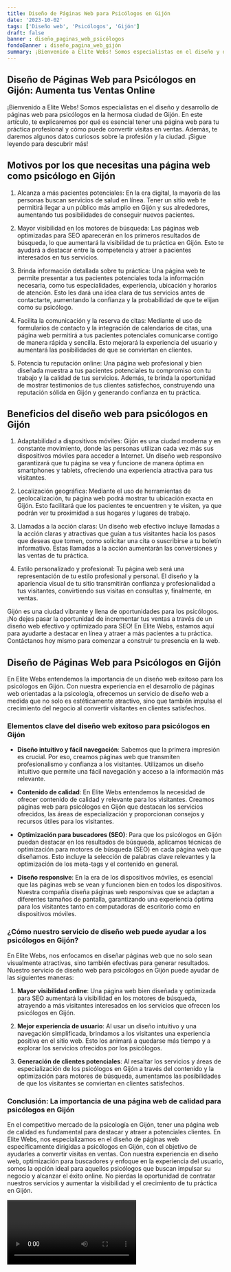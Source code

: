```yaml
---
title: Diseño de Páginas Web para Psicólogos en Gijón
date: '2023-10-02'
tags: ['Diseño web', 'Psicólogos', 'Gijón']
draft: false
banner : diseño_paginas_web_psicólogos
fondoBanner : diseño_pagina_web_gijón
summary: ¡Bienvenido a Elite Webs! Somos especialistas en el diseño y desarrollo de páginas web para psicólogos en la hermosa ciudad de Gijón. En este artículo, te explicaremos por qué es esencial tener una página web para tu práctica profesional y cómo puede convertir visitas en ventas. Además, te daremos algunos datos curiosos sobre la profesión y la ciudad. ¡Sigue leyendo para descubrir más!
---
```


## Diseño de Páginas Web para Psicólogos en Gijón: Aumenta tus Ventas Online

¡Bienvenido a Elite Webs! Somos especialistas en el diseño y desarrollo de páginas web para psicólogos en la hermosa ciudad de Gijón. En este artículo, te explicaremos por qué es esencial tener una página web para tu práctica profesional y cómo puede convertir visitas en ventas. Además, te daremos algunos datos curiosos sobre la profesión y la ciudad. ¡Sigue leyendo para descubrir más!

## Motivos por los que necesitas una página web como psicólogo en Gijón

1. Alcanza a más pacientes potenciales: En la era digital, la mayoría de las personas buscan servicios de salud en línea. Tener un sitio web te permitirá llegar a un público más amplio en Gijón y sus alrededores, aumentando tus posibilidades de conseguir nuevos pacientes.

2. Mayor visibilidad en los motores de búsqueda: Las páginas web optimizadas para SEO aparecerán en los primeros resultados de búsqueda, lo que aumentará la visibilidad de tu práctica en Gijón. Esto te ayudará a destacar entre la competencia y atraer a pacientes interesados en tus servicios.

3. Brinda información detallada sobre tu práctica: Una página web te permite presentar a tus pacientes potenciales toda la información necesaria, como tus especialidades, experiencia, ubicación y horarios de atención. Esto les dará una idea clara de tus servicios antes de contactarte, aumentando la confianza y la probabilidad de que te elijan como su psicólogo.

4. Facilita la comunicación y la reserva de citas: Mediante el uso de formularios de contacto y la integración de calendarios de citas, una página web permitirá a tus pacientes potenciales comunicarse contigo de manera rápida y sencilla. Esto mejorará la experiencia del usuario y aumentará las posibilidades de que se conviertan en clientes.

5. Potencia tu reputación online: Una página web profesional y bien diseñada muestra a tus pacientes potenciales tu compromiso con tu trabajo y la calidad de tus servicios. Además, te brinda la oportunidad de mostrar testimonios de tus clientes satisfechos, construyendo una reputación sólida en Gijón y generando confianza en tu práctica.

## Beneficios del diseño web para psicólogos en Gijón

1. Adaptabilidad a dispositivos móviles: Gijón es una ciudad moderna y en constante movimiento, donde las personas utilizan cada vez más sus dispositivos móviles para acceder a Internet. Un diseño web responsivo garantizará que tu página se vea y funcione de manera óptima en smartphones y tablets, ofreciendo una experiencia atractiva para tus visitantes.

2. Localización geográfica: Mediante el uso de herramientas de geolocalización, tu página web podrá mostrar tu ubicación exacta en Gijón. Esto facilitará que los pacientes te encuentren y te visiten, ya que podrán ver tu proximidad a sus hogares y lugares de trabajo.

3. Llamadas a la acción claras: Un diseño web efectivo incluye llamadas a la acción claras y atractivas que guían a tus visitantes hacia los pasos que deseas que tomen, como solicitar una cita o suscribirse a tu boletín informativo. Estas llamadas a la acción aumentarán las conversiones y las ventas de tu práctica.

4. Estilo personalizado y profesional: Tu página web será una representación de tu estilo profesional y personal. El diseño y la apariencia visual de tu sitio transmitirán confianza y profesionalidad a tus visitantes, convirtiendo sus visitas en consultas y, finalmente, en ventas.

Gijón es una ciudad vibrante y llena de oportunidades para los psicólogos. ¡No dejes pasar la oportunidad de incrementar tus ventas a través de un diseño web efectivo y optimizado para SEO! En Elite Webs, estamos aquí para ayudarte a destacar en línea y atraer a más pacientes a tu práctica. Contáctanos hoy mismo para comenzar a construir tu presencia en la web.

<GifSeo />

<Cta />

## Diseño de Páginas Web para Psicólogos en Gijón

En Elite Webs entendemos la importancia de un diseño web exitoso para los psicólogos en Gijón. Con nuestra experiencia en el desarrollo de páginas web orientadas a la psicología, ofrecemos un servicio de diseño web a medida que no solo es estéticamente atractivo, sino que también impulsa el crecimiento del negocio al convertir visitantes en clientes satisfechos.

### Elementos clave del diseño web exitoso para psicólogos en Gijón

- **Diseño intuitivo y fácil navegación**: Sabemos que la primera impresión es crucial. Por eso, creamos páginas web que transmiten profesionalismo y confianza a los visitantes. Utilizamos un diseño intuitivo que permite una fácil navegación y acceso a la información más relevante.

- **Contenido de calidad**: En Elite Webs entendemos la necesidad de ofrecer contenido de calidad y relevante para los visitantes. Creamos páginas web para psicólogos en Gijón que destacan los servicios ofrecidos, las áreas de especialización y proporcionan consejos y recursos útiles para los visitantes. 

- **Optimización para buscadores (SEO)**: Para que los psicólogos en Gijón puedan destacar en los resultados de búsqueda, aplicamos técnicas de optimización para motores de búsqueda (SEO) en cada página web que diseñamos. Esto incluye la selección de palabras clave relevantes y la optimización de los meta-tags y el contenido en general.

- **Diseño responsive**: En la era de los dispositivos móviles, es esencial que las páginas web se vean y funcionen bien en todos los dispositivos. Nuestra compañía diseña páginas web responsivas que se adaptan a diferentes tamaños de pantalla, garantizando una experiencia óptima para los visitantes tanto en computadoras de escritorio como en dispositivos móviles.

### ¿Cómo nuestro servicio de diseño web puede ayudar a los psicólogos en Gijón?

En Elite Webs, nos enfocamos en diseñar páginas web que no solo sean visualmente atractivas, sino también efectivas para generar resultados. Nuestro servicio de diseño web para psicólogos en Gijón puede ayudar de las siguientes maneras:

1. **Mayor visibilidad online**: Una página web bien diseñada y optimizada para SEO aumentará la visibilidad en los motores de búsqueda, atrayendo a más visitantes interesados en los servicios que ofrecen los psicólogos en Gijón.

2. **Mejor experiencia de usuario**: Al usar un diseño intuitivo y una navegación simplificada, brindamos a los visitantes una experiencia positiva en el sitio web. Esto los animará a quedarse más tiempo y a explorar los servicios ofrecidos por los psicólogos.

3. **Generación de clientes potenciales**: Al resaltar los servicios y áreas de especialización de los psicólogos en Gijón a través del contenido y la optimización para motores de búsqueda, aumentamos las posibilidades de que los visitantes se conviertan en clientes satisfechos.

### Conclusión: La importancia de una página web de calidad para psicólogos en Gijón

En el competitivo mercado de la psicología en Gijón, tener una página web de calidad es fundamental para destacar y atraer a potenciales clientes. En Elite Webs, nos especializamos en el diseño de páginas web específicamente dirigidas a psicólogos en Gijón, con el objetivo de ayudarles a convertir visitas en ventas. Con nuestra experiencia en diseño web, optimización para buscadores y enfoque en la experiencia del usuario, somos la opción ideal para aquellos psicólogos que buscan impulsar su negocio y alcanzar el éxito online. No pierdas la oportunidad de contratar nuestros servicios y aumentar la visibilidad y el crecimiento de tu práctica en Gijón.

<Video />

<CtaBot job='Psicólogos' city='Gijón'/>

<Gmaps query='Gijón+españa+maps' />